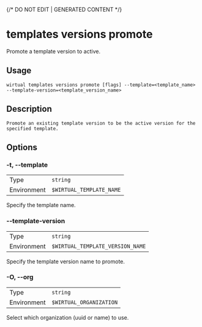{/* DO NOT EDIT | GENERATED CONTENT */}

# templates versions promote

Promote a template version to active.

## Usage

```console
wirtual templates versions promote [flags] --template=<template_name> --template-version=<template_version_name>
```

## Description

```console
Promote an existing template version to be the active version for the specified template.
```

## Options

### -t, --template

|             |                                   |
| ----------- | --------------------------------- |
| Type        | <code>string</code>               |
| Environment | <code>$WIRTUAL_TEMPLATE_NAME</code> |

Specify the template name.

### --template-version

|             |                                           |
| ----------- | ----------------------------------------- |
| Type        | <code>string</code>                       |
| Environment | <code>$WIRTUAL_TEMPLATE_VERSION_NAME</code> |

Specify the template version name to promote.

### -O, --org

|             |                                  |
| ----------- | -------------------------------- |
| Type        | <code>string</code>              |
| Environment | <code>$WIRTUAL_ORGANIZATION</code> |

Select which organization (uuid or name) to use.
